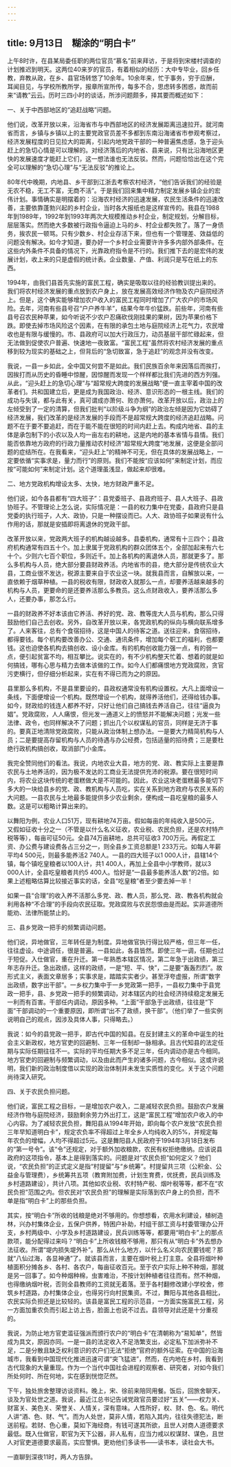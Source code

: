 ```yaml
---
---
---
```

title: 9月13日　糊涂的“明白卡”
---

上午8时许，在县某局委任职的两位官员“慕名”前来拜访，于是将到宋楼村调查的计划推迟到明天。这两位40来岁的官员，有着相似的经历：大中专毕业，回乡任教，弃教从政，在乡、县官场转悠了10余年。10余年来，忙于事务，穷于应酬，耳闻目见，与学校所教所学，报章所宣所传，每多不合，思虑转多困惑，故而前来“请教”云云。历时三四小时的谈话，所涉问题颇多，择其要而概述如下：

一、关于中西部地区的“追赶战略”问题。

他们说，改革开放以来，沿海省市与中西部地区的经济发展距离迅速拉开。就河南省而言，乡镇与乡镇以上的主要党政官员差不多都到东南沿海诸省市参观考察过，经济发展程度的日见拉大的距离，引起内地党政干部的一种普遍焦虑感，急于迎头赶上的急切心情是可以理解的。对经济落后的内地省、县来说，只有比沿海地区更快的发展速度才能赶上它们，这一想法谁也无法反驳。然而，问题恰恰出在这个完全可以理解的“急切心理”与“无法反驳”的推论上。

80年代中晚期，内地县、乡干部到江浙去考察农村经济，“他们告诉我们的经验是无农不稳，无工不富，无商不活”。于是我们回来集中精力制定发展乡镇企业的宏伟计划。事情确实是明摆着的：沿海农村经济的迅速发展，农民生活条件的迅速改善，主要依靠蓬勃兴起的乡村企业，当时各大报纸也是这样宣传的。我县在1988年到1989年，1992年到1993年两次大规模推动乡村企业，制定规划，分解目标，层层落实。然而绝大多数被行政指令逼迫上马的乡、村企业都失败了。落了一身债务，挨农民一顿骂。只有少数乡、村企业存活下来，但也有一个管理差、效益低的问题没有解决。如今才知道，要办好一个乡村企业需要许许多多内部外部条件。在这些内外条件不具备的情况下，光靠政府指令是不行的。我们推下去的是宏伟的发展计划，收上来的只是虚假的统计表。企业数量、产值、利润只是写在纸上的东西。

1994年，由我们县首先实施的富民工程，确实是吸取以往的经验教训提出来的。我们将农村经济发展的重点放到农户身上，放在发展高效经济作物及农户庭院经济上。但是，这个确实能够增加农户收入的富民工程同时增加了广大农户的市场风险。去年，河南有些县号召“户户养牛羊”，结果今年牛价猛跌。前些年，河南有些县号召农民种苹果，如今听说不少农户忍痛砍伐刚挂果的果树，因为苹果价格下跌。即使去掉市场风险这个因素，在有限的承包土地与庭院经济上花气力，农民增收也是有限与缓慢的。市、县政府可以加大行政压力，动员基层干部忙碌起来，但无法做到促使农户普遍、快速地一夜致富。“富民工程”虽然将农村经济发展的重点移到较为现实的基础之上，但背后的“急切致富，急于追赶”的观念并没有改变。

我说，一县一乡如此，全中国又何尝不是如此。我们民族百余年来因落后而挨打，因挨打而从历史的昏睡中惊醒，因惊醒而发现一个样样都比我们先进的西方列强。从此，“迎头赶上的急切心理”与“超常规大跨度的发展战略”便一直主宰着中国的改革者们。共和国建立后，更是成为我国政治、经济、意识形态的一根主线。我们的成功与失误，都与此有关，真可谓成亦萧何、败亦萧何。改革开放以后，政治上的左倾受到了一定的清算，但我们批判“以阶级斗争为纲”的政治左倾是因为它妨碍了经济发展，我们改革的是经济发展的手段而不是超常规大跨度的经济追赶战略。问题不在于要不要追赶，而在于能不能在很短的时间内赶上去。构成内地省、县的主体是承包制下的小农以及人均一亩左右的耕地，这是内地的基本省情与县情。我们能否依靠地方政府的行政力量推动农村经济“超常规大跨度”地发展，这便是全部问题的症结所在。在我看来，“迎头赶上”的精神不可无，但在具体的发展战略上，一定要依循“实事求是，量力而行”的原则。我们不能按“应该如何”来制定计划，而应按“可能如何”来制定计划。这个道理虽浅显，做起来却很难。

二、地方党政机构增设太多、太快，地方财政严重不足。

他们说，如今各县都有“四大班子”：县党委班子、县政府班子、县人大班子、县政协班子。不管理论上怎么说，实际情况是：一县的权力集中在党委，县政府只是县党委的执行班子，人大、政协，只是一种摆设而已。人大、政协班子如果说有什么作用的话，那就是安插即将离退休的党政干部。

改革开放以来，党政两大班子的机构越设越多。县委机构，通常有十三四个；县政府机构通常有四五十个。加上隶属于党政机构的群众团体五个，全部加起来有六七十个。少则六七百个职位，多则近千。加上各机构的离退休人员，那就更多了。那么多机构与人员，绝大部分要县财政养活。内地省市的县，绝大部分是传统农业大县，工商业很不发达，税源主要来自于农业这一块。就我县而言，自解放以来，一直依赖于烟草种植。一县的税收有限，财政收入就那么一点，却要养活越来越多的机构与人员，更要命的是还要养活那么多教员。这么点财政收入，要养活那么多人，还要办事，那怎么行。

一县的财政养不好本该由它养活、养好的党、政、教等庞大人员与机构，那么只得鼓励他们自己去创收。另外，自改革开放以来，各党政机构的纵向与横向联系增多了。人来客往，总有个食宿招待，这是中国人的待客之道。送往迎来，食宿招待，都得要钱。每个机构要改善办公、交通、通讯条件，增加每个职工的福利，也都要钱。这也迫使各机构去搞创收、设小金库。有的机构创收能力强一点，有的弱一点，便引起贫富不均，相互攀比。说实在的，有不少机构整天忙着、想着的就是如何搞钱，哪有心思与精力去做本该做的工作。如今人们都痛恨地方党政腐败，贪官污吏横行，但仔细分析起来，实在有不得已而为之的原因。

县里那么多机构，不是县里要设的，县政权通常没有机构设置权。大凡上面增设一条线，下面便增设一个机构。既然增设一个机构，就得养活他们，还得给钱办事。如今，财政给的钱连人都养不好，只好让他们自己搞钱去养活自己，往往“逼良为娼”。党政腐败，人人痛恨，但光发一通道义上的愤怒并不能解决问题；光发一些法律、政令，也同样解决不了问题；抓出几个以权谋私的官员，同样是无济于事的。要真正地清除党政腐败，只能从政治体制上想办法。一是要大力精简机构与人员；二是要提高存留机构与人员的待遇与办公经费，包括适量的招待费；三是要杜绝行政机构搞创收，取消部门小金库。

我完全赞同他们的看法。我说，内地农业大县，地方的党、政、教实际上主要是靠农民与土地养活的，因为极不发达的工商业无法提供充沛的税源。要在很短时间内，将农业这块传统的老蛋糕做大是不可能的。因此，农业这块老蛋糕最多能切下多大的一块给县乡的党、政、教机构与人员吃，实在关系到地方政府与农民关系的大问题。一县农民与土地最多能提供多少农业剩余，便构成一县吃皇粮的最多人数。这是可以粗略计算出来的。

以舞阳为例，农业人口51万，现有耕地74万亩。假如每亩的年纯收入是500元，又假如征收十分之一（不管是以什么名义征收，农业税、农民负担，还是农村特产税等等），每亩可征50元。全县74万亩耕地，总共可征收3 700万元。再假定工资、办公费与建设费各占三分之一，则全县乡工资总额是1 233万元。如每人年薪平均4 500元，则最多能养活2 740人。一县的四大班子以1 000人计，县辖14个镇，每个镇吃皇粮者以100人计，共1 400人，再加上全县中小学教师，就以3 000人计，全县吃皇粮者共约5 400人。恰好是“一县最多能养活人数”的2倍。如果上述粗略估算比较接近事实的话，全县“吃皇粮”者至少要去掉一半！

如果一县“合理”的收入养不活那么多党、政、教人员，那么党、政、教各机构就会利用各种“不合理”的手段向农民征取。党政腐败与农民怨恨由是而起。实非道德所能劝、法律所能禁止的。

三、县乡党政一把手的频繁调动问题。

他们说，异地做官，三年转任是为制度。异地做官执行得比较严格，但三年一任，往往虚设。中途调任，很是普遍。一县如此，各县皆然。即使三年一调，任期也过于短促。入仕做官，重在升迁。第一年熟悉本辖区情况，第二年急于出政绩，第三年志存升迁。急出政绩，这样的政绩，一是“短、平、快”，二是要“轰轰烈烈”。故形式主义，表面文章居多；实事求是，踏踏实实者少。甚至浮夸虚报，所谓“数字出政绩，数字出干部”。一乡权力集中于一乡党政第一把手，一县权力集中于县党政一把手，县、乡党政一把手的频繁调动，对本辖区内的社会经济持续稳定发展无一利而有百害。干部任内调动，原因多种。“上面”干部急于出政绩，往往是“下面”干部调动的一个重要原因，即所谓“出不了政绩，换干部”。（他们举了一些实例说明自己的观点，因涉及具体人事，只得略去。）

我说：如今的县党政一把手，即古代中国的知县。在反封建主义的革命中诞生的社会主义新政权，地方官吏的回避制、三年一任制却一脉相承。且古代知县的法定任期与实际任期往往不一。实际的平均任期大多不足三年，任内调动亦是古今相同。地方官吏的回避制与频繁调动，以及由此而产生的诸多问题，古今相似。这或许说明，我们新的政治制度借以实现的政治体制并未发生实质性的变化。关于这个问题尚待深入研究。

四、关于农民负担问题。

他们说，富民工程之目标，一是增加农户收入，二是减轻农民负担。鼓励农户发展经济作物与庭院经济，鼓励剩余劳力外出打工，这是“富民工程”增加农户收入的中心内容。为了减轻农民负担，舞阳县从1994年开始，即向每个农户发放“农民负担三年早知道明白卡”，规定农负率不得超过上年全乡人均纯收入的5%，并规定每年农负的增幅，人均不得超过5元。这是舞阳县人民政府于1994年3月18日发布的“第一号令”。该“令”还规定，对于额外加收粮款，农民有权拒绝缴纳。应该说县政府的这项指令，基本上是得到落实的。问题是对“农民负担”如何定义？他们说，“农民负担”的正式定义是指“村提留”与“乡统筹”。村提留共三项（公积金、公益金与管理费），乡统筹共五项（教育附加费，计划生育费，优抚费，民兵训练及乡村道路建设），共计八项。其他如农业税、农村特产税、烟叶税等等，都不在“农民负担”范围之内。但农民对“农民负担”的理解是实际落到农户身上的负担，而不单是指“明白卡”上的那些负担。

其实，按“明白卡”所收的钱粮是绝对不够用的。你想想看，农用水利建设，植树造林，兴办村集体企业，五保户供养，特困户补助，村组干部工资与村委管理办公开支，乡村两级中、小学及乡村道路建设，民兵训练等等，都要用“明白卡”上的那点款项，能分配得过来吗？“明白卡”上所收钱粮不够用，那只有从“明白卡”外去想办法征收。所谓“堤内损失堤外补”。那么从什么地方，以什么名义向农民要钱呢？那就“八仙过海，各显神通”了。就该县而言，主要在烟叶税上打主意。全县将烟叶种植面积分摊各乡、各村、各农户，每亩征收百元。至于农户实际上种不种烟，那就是另一回事了。如今种烟种棉，虫害难治，不按计划种植者往往而有。然不种烟，也得缴纳烟叶税，否则全县教师的工资就无着落。至于各村翻修改建小学校舍，修筑乡村道路，办村集体企业，也得另行向村民集资。不过，舞阳与其他各县相比，农民实际负担还是比较轻的。该县是富民工程的示范县，一方面实施富民工程，另一方面加重农负而引起上访上告，脸面上也说不过去。县领导对此还是十分重视的。

我说，为防止地方官吏滥征强派而颁行农户的“明白卡”在清朝称为“易知单”，然皆成为具文，原因亦同。一是一县的法定收入不足浩繁支出，必定私下加派弥补不足，二是分散且缺乏权利意识的农户们无法“拒绝”官府的额外征索。在中国的沿海城市，我看到中国现代化推进迅速可谓“突飞猛进”，然而，在内地在乡村，我看到古代现象的大量重现。作为一个当代中国社会进程的观察者、研究者，对如今我们所处何时、所在何地，实在感到恍惚茫然。

下午，独处旅舍整理访谈资料。晚上，宋、徐前来陪同用餐。饭后，回旅舍聊天，谈及为官处世之道。我说，最近江总书记告诫党政官员要过好“五关”——权力关、财富关、美色关、荣誉关、人情关，深有意味。人性所好，权、财、色、名。明代人讲“酒、色、财、气”。而为人处世，莫非人情，若陷入其内，往往失德犯法，断送前程。若财、色心重，莫如下海经商，有钱可遂其所欲，且世人对商人道德要求最低。既入仕做官，职官为天下公器，非人私有，应当力戒以权谋财、谋色，且世人对官吏道德要求最高，实应警惧。更劝他们多读书——读书本，读社会大书。

一直聊到深夜11时，两人方告辞。